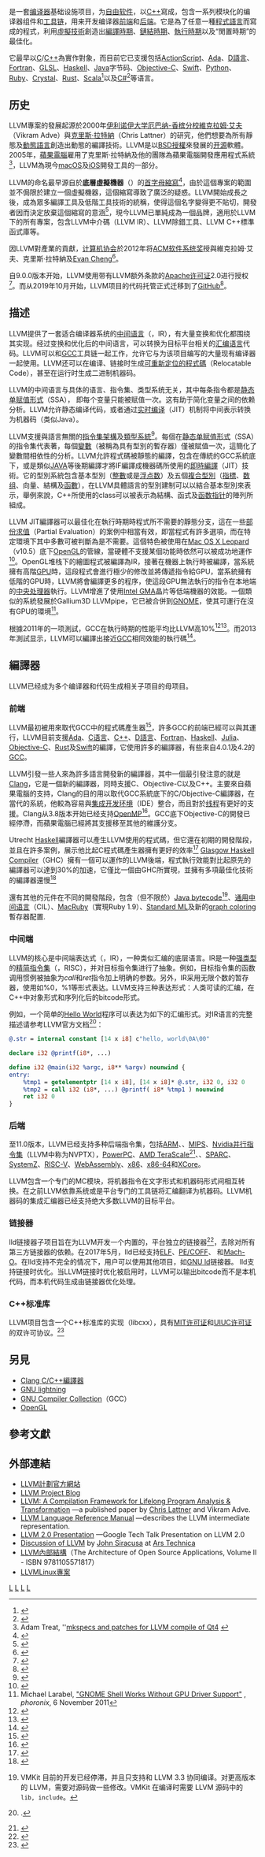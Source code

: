 {{noteTA|G1=IT|G2=FL}}
{{Infobox software
| name = LLVM
| logo = LLVM Logo.svg
| logo size = 200px
| developer = LLVM開發團隊
| released = 2003
| latest release version = {{wikidata|property|preferred|references|edit|Q223490|P348|P548=Q2804309}}
| latest release date    = {{wikidata|qualifier|preferred|single|Q223490|P348|P548=Q2804309|P577}}
| latest preview version = {{wikidata|property|preferred|references|edit|Q223490|P348|P548=Q51930650}}
| latest preview date    = {{wikidata|qualifier|preferred|single|Q223490|P348|P548=Q51930650|P577}}
| operating system = [[跨平台|跨平台]]
| genre = [[編譯器|編譯器]]
| programming language = [[C++|C++]]
| license = [https://releases.llvm.org/9.0.0/LICENSE.TXT 帶有LLVM例外的[[Apache许可证|Apache许可证]]2.0]<br />
| website = {{URL|https://www.llvm.org}}
}}

{{lang|en|'''LLVM'''}}是一套[[编译器|编译器]]基础设施项目，为[[自由软件|自由软件]]，以[[C++|C++]]寫成，包含一系列模块化的编译器组件和[[工具链|工具链]]，用来开发编译器[[前端|前端]]和[[后端|后端]]。它是為了任意一種[[程式語言|程式語言]]而寫成的程式，利用[[虛擬技術|虛擬技術]]創造出[[編譯器|編譯時期]]、[[链接器|鏈結時期]]、[[執行時期|執行時期]]以及“閒置時期”的最佳化。

它最早以[[C语言|C]]/[[C++|C++]]為實作對象，而目前它已支援包括[[ActionScript|ActionScript]]、[[Ada|Ada]]、[[D語言|D語言]]、[[Fortran|Fortran]]、[[GLSL|GLSL]]、[[Haskell|Haskell]]、[[Java|Java]]字节码、[[Objective-C|Objective-C]]、[[Swift語言|Swift]]、[[Python|Python]]、[[Ruby|Ruby]]、[[Crystal|Crystal]]、[[Rust|Rust]]、[[Scala|Scala]]<ref>{{Cite paper| last = Reedy| first = Geoff| title = Compiling Scala to LLVM| location = St. Louis, Missouri, United States| accessdate = 2013-02-19| date = 2012-09-24| url = http://www.infoq.com/presentations/Scala-LLVM| journal = | archive-date = 2020-11-29| archive-url = https://web.archive.org/web/20201129174635/https://www.infoq.com/presentations/Scala-LLVM/| dead-url = no}}</ref>以及[[C♯|C#]]<ref>{{citation| title = Mono LLVM| accessdate = 2013-03-10| url = http://www.mono-project.com/Mono_LLVM| archive-date = 2020-06-15| archive-url = https://web.archive.org/web/20200615062051/https://www.mono-project.com/Mono_LLVM/| dead-url = no}}</ref>等语言。

== 历史 ==

LLVM專案的發展起源於2000年[[伊利诺伊大学厄巴纳-香槟分校|伊利诺伊大学厄巴纳-香槟分校]][[維克拉姆·艾夫|維克拉姆·艾夫]]（Vikram Adve）與[[克里斯·拉特納|克里斯·拉特納]]（Chris Lattner）的研究，他們想要為所有靜態及[[動態語言|動態語言]]創造出動態的編譯技術。LLVM是以[[BSD授權|BSD授權]]來發展的[[开源|开源]]軟體。2005年，[[蘋果電腦|蘋果電腦]]雇用了克里斯·拉特納及他的團隊為蘋果電腦開發應用程式系統<ref>Adam Treat, ''[http://lists.trolltech.com/qt4-preview-feedback/2005-02/msg00691.html mkspecs and patches for LLVM compile of Qt4] {{Wayback|url=http://lists.trolltech.com/qt4-preview-feedback/2005-02/msg00691.html |date=20111004073001 }}</ref>，LLVM為現今[[macOS|macOS]]及[[iOS|iOS]]開發工具的一部分。

LLVM的命名最早源自於'''底層虛擬機器'''（{{lang|en|'''L'''ow '''L'''evel '''V'''irtual '''M'''achine}}）的[[首字母縮寫|首字母縮寫]]<ref>{{cite web |url=http://lists.cs.uiuc.edu/pipermail/llvmdev/2011-December/046443.html |title=存档副本 |accessdate=2011-12-22 |deadurl=yes |archiveurl=https://web.archive.org/web/20120117140118/http://lists.cs.uiuc.edu/pipermail/llvmdev/2011-December/046443.html |archivedate=2012-01-17 }}</ref>，由於這個專案的範圍並不侷限於建立一個虛擬機器，這個縮寫導致了廣泛的疑惑。LLVM開始成長之後，成為眾多編譯工具及低階工具技術的統稱，使得這個名字變得更不貼切，開發者因而決定放棄這個縮寫的意涵<ref>{{cite web |title=Chris Lattner discusses the name LLVM |url=http://lists.cs.uiuc.edu/pipermail/llvmdev/2011-December/046440.html |accessdate=22 December 2011 |deadurl=yes |archiveurl=https://web.archive.org/web/20120112000323/http://lists.cs.uiuc.edu/pipermail/llvmdev/2011-December/046440.html |archivedate=2012年1月12日 }}</ref>，現今LLVM已單純成為一個品牌，適用於LLVM下的所有專案，包含LLVM中介碼（LLVM IR）、LLVM除錯工具、LLVM C++標準函式庫等。

因LLVM對產業的貢獻，[[计算机协会|计算机协会]]於2012年将[[ACM软件系统奖|ACM软件系统奖]]授與維克拉姆·艾夫、克里斯·拉特納及[[Evan_Cheng|Evan Cheng]]<ref>{{cite web |url=http://awards.acm.org/homepage.cfm?srt=all&awd=149 |title=ACM Awards |publisher=ACM |deadurl=yes |archiveurl=https://web.archive.org/web/20120402203501/http://awards.acm.org/homepage.cfm?srt=all&awd=149 |archivedate=2012-04-02 |accessdate=2013-04-28 }}</ref>。

自9.0.0版本开始，LLVM使用带有LLVM额外条款的[[Apache许可证|Apache许可证]]2.0进行授权<ref>{{cite web |url=https://releases.llvm.org/9.0.0/LICENSE.TXT |title=LLVM 9.0.0 License |accessdate=2020-11-14 |archive-date=2020-11-11 |archive-url=https://web.archive.org/web/20201111220059/https://releases.llvm.org/9.0.0/LICENSE.TXT |dead-url=no }}</ref>。而从2019年10月开始，LLVM项目的代码托管正式迁移到了[[GitHub|GitHub]]<ref>{{cite web |url=https://llvm.org/docs/Proposals/GitHubMove.html |title=Migration Proposal |accessdate=2020-11-14 |archive-date=2020-11-25 |archive-url=https://web.archive.org/web/20201125162040/https://llvm.org/docs/Proposals/GitHubMove.html |dead-url=no }}</ref>。

{{Program execution}}
== 描述 ==
LLVM提供了一套适合编译器系统的[[中间语言|中间语言]]（{{lang|en|Intermediate Representation}}，IR），有大量变换和优化都围绕其实现。经过变换和优化后的中间语言，可以转换为目标平台相关的[[汇编语言|汇编语言]]代码。LLVM可以和[[GCC|GCC]]工具链一起工作，允许它与为该项目编写的大量现有编译器一起使用。LLVM还可以在编译、链接时生成[[可重新定位的程式碼|可重新定位的程式碼]]（Relocatable Code），甚至在运行时生成二进制机器码。

LLVM的中间语言与具体的语言、指令集、类型系统无关，其中每条指令都是[[静态单赋值形式|静态单赋值形式]]（SSA）， 即每个变量只能被赋值一次。这有助于简化变量之间的依赖分析。LLVM允许静态编译代码，或者通过[[实时编译|实时编译]]（JIT）机制将中间表示转换为机器码（类似Java）。

LLVM支援與語言無關的[[指令集架構|指令集架構]]及[[類型系統|類型系統]]<ref>{{cite web
 | url=http://llvm.org/docs/LangRef.html
 | title=LLVM Language Reference Manual
 | accessdate=16 April 2012
 | archive-date=2012-06-11
 | archive-url=https://web.archive.org/web/20120611064155/http://www.llvm.org/docs/LangRef.html
 | dead-url=no
 }}</ref>。每個在[[静态单赋值形式|静态单赋值形式]]（SSA）的指令集代表著，每個[[变量_(程序设计)|變數]]（被稱為具有型別的暫存器）僅被賦值一次，這簡化了變數間相依性的分析。LLVM允許程式碼被靜態的編譯，包含在傳統的GCC系統底下，或是類似[[JAVA|JAVA]]等後期編譯才將IF編譯成機器碼所使用的[[即時編譯|即時編譯]]（JIT）技術。它的型別系統包含基本型別（[[整数_(计算机科学)|整數]]或是[[浮点数|浮点数]]）及五個[[複合型別|複合型別]]（[[指针_(信息学)|指標]]、[[数组|数组]]、向量、結構及[[子程序|函數]]），在LLVM具體語言的型別建制可以以結合基本型別來表示，舉例來說，C++所使用的class可以被表示為結構、函式及[[函数指针|函数指针]]的陣列所組成。

LLVM JIT編譯器可以最佳化在執行時期時程式所不需要的靜態分支，這在一些[[部份求值|部份求值]]（Partial Evaluation）的案例中相當有效，即當程式有許多選項，而在特定環境下其中多數可被判斷為是不需要。這個特色被使用在[[Mac_OS_X_Leopard|Mac OS X Leopard]]（v10.5）底下[[OpenGL|OpenGL]]的管線，當硬體不支援某個功能時依然可以被成功地運作<ref>{{cite web
 |url         = http://lists.cs.uiuc.edu/pipermail/llvmdev/2006-August/006492.html
 |title       = A cool use of LLVM at Apple: the OpenGL stack
 |author      = Chris Lattner
 |date        = 15 August 2006
 |work        = LLVMdev mailing list
 |accessdate  = 26 October 2008
 |deadurl     = yes
 |archiveurl  = https://web.archive.org/web/20061104170413/http://lists.cs.uiuc.edu/pipermail/llvmdev/2006-August/006492.html
 |archivedate = 2006年11月4日
}}</ref>。OpenGL堆栈下的繪圖程式被編譯為IR，接著在機器上執行時被編譯，當系統擁有高階[[GPU|GPU]]時，這段程式會進行極少的修改並將傳遞指令給GPU，當系統擁有低階的GPU時，LLVM將會編譯更多的程序，使這段GPU無法執行的指令在本地端的[[中央处理器|中央处理器]]執行。LLVM增進了使用[[Intel_GMA|Intel GMA]]晶片等低端機器的效能。一個類似的系統發展於Gallium3D LLVMpipe，它已被合併到[[GNOME|GNOME]]，使其可運行在沒有GPU的環境<ref>Michael Larabel, [http://www.phoronix.com/scan.php?page=news_item&px=MTAxMjI "GNOME Shell Works Without GPU Driver Support"] {{Wayback|url=http://www.phoronix.com/scan.php?page=news_item&px=MTAxMjI |date=20201128173315 }}, ''phoronix'', 6 November 2011</ref>。

根據2011年的一项測試，GCC在執行時期的性能平均比LLVM高10%<ref>{{cite web
 | url=http://vmakarov.fedorapeople.org/spec/2011/llvmgcc32.html
 | author=V. Makarov
 | title=SPEC2000: Comparison of LLVM-2.9 and GCC4.6.1 on x86
 | accessdate=3 October 2011
 | archive-date=2020-08-03
 | archive-url=https://web.archive.org/web/20200803134158/https://vmakarov.fedorapeople.org/spec/2011/llvmgcc32.html
 | dead-url=no
 }}</ref><ref>{{cite web
 | url=http://vmakarov.fedorapeople.org/spec/2011/llvmgcc64.html
 | author=V. Makarov
 | title=SPEC2000: Comparison of LLVM-2.9 and GCC4.6.1 on x86_64
 | accessdate=3 October 2011
 | archive-date=2020-08-03
 | archive-url=https://web.archive.org/web/20200803141309/https://vmakarov.fedorapeople.org/spec/2011/llvmgcc64.html
 | dead-url=no
 }}</ref>。而2013年測試显示，LLVM可以編譯出接近[[GCC|GCC]]相同效能的執行碼<ref>{{cite web
 | url=http://www.phoronix.com/scan.php?page=article&item=llvm_clang32_final
 | author=Michael Larabel
 | title=LLVM/Clang 3.2 Compiler Competing With GCC
 | date=27 December 2012
 | accessdate=31 March 2013
 | archive-date=2020-11-30
 | archive-url=https://web.archive.org/web/20201130200821/https://www.phoronix.com/scan.php?page=article&item=llvm_clang32_final
 | dead-url=no
 }}</ref>。

== 編譯器 ==
LLVM已经成为多个编译器和代码生成相关子项目的母项目。
=== 前端 ===
LLVM最初被用來取代GCC中的程式碼產生器<ref>{{cite conference
 | first=Chris
 | last=Lattner
 | authorlink=Chris Lattner
 | coauthors=Vikram Adve
 | title=Architecture For a Next-Generation GCC
 | url=http://llvm.org/pubs/2003-05-01-GCCSummit2003.html
 | conference=First Annual GCC Developers' Summit
 | date=May 2003
 | accessdate=6 September 2009
 | archive-date=2020-07-07
 | archive-url=https://web.archive.org/web/20200707190703/http://llvm.org/pubs/2003-05-01-GCCSummit2003.html
 | dead-url=no
 }}</ref>，許多GCC的前端已經可以與其運行，LLVM目前支援[[Ada|Ada]]、[[C语言|C语言]]、[[C++|C++]]、[[D語言|D語言]]、[[Fortran|Fortran]]、[[Haskell|Haskell]]、[[Julia_(编程语言)|Julia]]、[[Objective-C|Objective-C]]、[[Rust|Rust]]及[[Swift_(程式语言)|Swift]]的編譯，它使用許多的編譯器，有些來自4.0.1及4.2的[[GCC|GCC]]。

LLVM引發一些人來為許多語言開發新的編譯器，其中一個最引發注意的就是[[Clang|Clang]]，它是一個新的編譯器，同時支援C、Objective-C以及C++。主要來自蘋果電腦的支持，Clang的目的用以取代GCC系統底下的C/Objective-C編譯器，在當代的系統，他較為容易與[[集成开发环境|集成开发环境]]（IDE）整合，而且對於[[线程|线程]]有更好的支援。Clang从3.8版本开始已经支持[[OpenMP|OpenMP]]<ref>{{cite web
 | url=http://llvm.org/releases/3.8.0/tools/clang/docs/ReleaseNotes.html#openmp-support-in-clan
 | title=Clang 3.8 Release Notes
 | accessdate=August 24, 2016
 | archive-date=2016-10-31
 | archive-url=https://web.archive.org/web/20161031144458/http://llvm.org/releases/3.8.0/tools/clang/docs/ReleaseNotes.html#openmp-support-in-clan
 | dead-url=no
 }}</ref>。GCC底下Objective-C的開發已經停滯，而蘋果電腦已經將其支援移至其他的維護分支。

Utrecht [[Haskell|Haskell]]編譯器可以產生LLVM使用的程式碼，但它還在初期的開發階段，並且在許多案例，展示他比起C程式碼產生器擁有更好的效率<ref>{{cite web
 | url=https://llvm.org/pubs/2008-06-CompilingHaskelltoLLVM.pdf
 | title=Compiling Haskell To LLVM
 | accessdate=26 June 2008
 | archive-date=2016-08-06
 | archive-url=https://web.archive.org/web/20160806054908/http://llvm.org/pubs/2008-06-CompilingHaskelltoLLVM.pdf
 | dead-url=no
 }}</ref>
[[Glasgow_Haskell_Compiler|Glasgow Haskell Compiler]]（GHC）擁有一個可以運作的LLVM後端，程式執行效能對比起原先的編譯器可以達到30%的加速，它僅比一個由GHC所實現，並擁有多項最佳化技術的編譯器還慢<ref>{{cite web
 | url=http://blog.llvm.org/2010/05/glasgow-haskell-compiler-and-llvm.html
 | title=LLVM Project Blog: The Glasgow Haskell Compiler and LLVM
 | accessdate=13 August 2010
 | archive-date=2011-06-25
 | archive-url=https://web.archive.org/web/20110625103122/http://blog.llvm.org/2010/05/glasgow-haskell-compiler-and-llvm.html
 | dead-url=yes
 }}</ref>

還有其他的元件在不同的開發階段，包含（但不限於）[[Java_bytecode|Java bytecode]]<ref name=vmkit>{{cite web|author=Gaël Thomas, et al.|title=VMKit: a substrate for virtual machines|url=http://vmkit.llvm.org/|publisher=LLVM.org|accessdate=2014-09-17|archive-date=2020-11-09|archive-url=https://web.archive.org/web/20201109033249/http://vmkit.llvm.org/|dead-url=no}} VMKit 目前的开发已经停滞，并且只支持和 LLVM 3.3 协同编译。对更高版本的 LLVM，需要对源码做一些修改。VMKit 在编译时需要 LLVM 源码中的<code>lib, include</code>。</ref>、[[通用中间语言|通用中间语言]]（CIL）、[[MacRuby|MacRuby]]（實現Ruby 1.9）、[[Standard_ML|Standard ML]]及新的[[graph_coloring|graph coloring]]暫存器配置. {{citation needed|date=June 2012}}

=== 中间端 ===

LLVM的核心是中间端表达式（{{lang|en|Intermediate Representation}}，IR），一种类似汇编的底层语言。IR是一种[[强类型|强类型]]的[[精简指令集|精简指令集]]（{{lang|en|Reduced Instruction Set Computing}}，RISC），并对目标指令集进行了抽象。例如，目标指令集的函数调用惯例被抽象为''call''和''ret''指令加上明确的参数。另外，IR采用无限个数的暂存器，使用如%0，%1等形式表达。LLVM支持三种表达形式：人类可读的汇编，在C++中对象形式和序列化后的bitcode形式。

例如，一个简单的[[Hello_World|Hello World]]程序可以表达为如下的汇编形式。对IR语言的完整描述请参考LLVM官方文档<ref>{{URL|http://llvm.org/docs/LangRef.html}}.</ref>：

<syntaxhighlight lang="llvm">
@.str = internal constant [14 x i8] c"hello, world\0A\00"

declare i32 @printf(i8*, ...)

define i32 @main(i32 %argc, i8** %argv) nounwind {
entry:
    %tmp1 = getelementptr [14 x i8], [14 x i8]* @.str, i32 0, i32 0
    %tmp2 = call i32 (i8*, ...) @printf( i8* %tmp1 ) nounwind
    ret i32 0
}
</syntaxhighlight>

=== 后端 ===

至11.0版本，LLVM已经支持多种后端指令集，包括[[ARM|ARM]]、{{link-en|Qualcomm Hexagon}}、[[MIPS|MIPS]]、[[Nvidia并行指令集|Nvidia并行指令集]]（LLVM中称为NVPTX），[[IBM_POWER微处理器|PowerPC]]、[[AMD_TeraScale|AMD TeraScale]]<ref>{{cite mailing list |url=http://lists.llvm.org/pipermail/llvm-dev/2012-March/048409.html |title=[LLVMdev] RFC: R600, a new backend for AMD GPUs |mailinglist=llvm-dev |first=Tom |last=Stellard |date=March 26, 2012 |access-date=2019-02-18 |archive-date=2020-12-01 |archive-url=https://web.archive.org/web/20201201201932/http://lists.llvm.org/pipermail/llvm-dev/2012-March/048409.html |dead-url=no }}</ref>、{{link-en|AMDGPU}}、[[SPARC|SPARC]]、[[IBM_Z|SystemZ]]、[[RISC-V|RISC-V]]、[[WebAssembly|WebAssembly]]、[[x86|x86]]、[[x86-64|x86-64]]和[[XCore|XCore]]。

LLVM包含一个专门的MC模块，将机器指令在文字形式和机器码形式间相互转换。在之前LLVM依靠系统或是平台专门的工具链将汇编翻译为机器码。LLVM机器码的集成汇编器已经支持绝大多数LLVM的目标平台。

=== 链接器 ===

lld链接器子项目旨在为LLVM开发一个内置的，平台独立的链接器<ref name="lld-home-page">{{cite web|title=lld - The LLVM Linker|url=http://lld.llvm.org/|publisher=The LLVM Project|accessdate=May 10, 2017|archive-date=2020-12-29|archive-url=https://web.archive.org/web/20201229144517/http://lld.llvm.org/|dead-url=no}}</ref>，去除对所有第三方链接器的依赖。在2017年5月，lld已经支持[[ELF|ELF]]、[[PE/COFF|PE/COFF]]、 和[[Mach-O|Mach-O]]。在lld支持不完全的情况下，用户可以使用其他项目，如[[GNU_ld|GNU ld]]链接器。
lld支持链接时优化。当LLVM链接时优化被启用时，LLVM可以输出bitcode而不是本机代码，而本机代码生成由链接器优化处理。

=== C++标准库 ===

LLVM项目包含一个C++标准库的实现（libcxx），具有[[MIT许可证|MIT许可证]]和[[UIUC许可证|UIUC许可证]]的双许可协议。<ref>{{cite web|url=http://libcxx.llvm.org|title="libc++" C++ Standard Library|accessdate=2020-09-26|archive-date=2017-04-29|archive-url=https://web.archive.org/web/20170429202134/http://libcxx.llvm.org/|dead-url=yes}}</ref>

== 另見 ==
{{Portal|自由軟體}}
* [[clang|Clang C/C++編譯器]]
* [[GNU_lightning|GNU lightning]]
* [[GCC|GNU Compiler Collection]]（GCC）
* [[OpenGL|OpenGL]]

== 參考文獻 ==
{{Reflist|2}}

== 外部連結 ==
* [http://llvm.org/ LLVM計劃官方網站]{{Wayback|url=http://llvm.org/ |date=20040503004454 }}
* [http://blog.llvm.org/ LLVM Project Blog]{{Wayback|url=http://blog.llvm.org/ |date=20110714212755 }}
* [http://llvm.org/pubs/2004-01-30-CGO-LLVM.pdf LLVM: A Compilation Framework for Lifelong Program Analysis & Transformation] {{Wayback|url=http://llvm.org/pubs/2004-01-30-CGO-LLVM.pdf |date=20120511180649 }}—a published paper by [[Chris_Lattner|Chris Lattner]] and Vikram Adve.
* [http://llvm.org/docs/LangRef.html LLVM Language Reference Manual] {{Wayback|url=http://llvm.org/docs/LangRef.html |date=20120611064155 }}—describes the LLVM intermediate representation.
* [http://video.google.com/videoplay?docid=6189170937161128523 LLVM 2.0 Presentation] {{Wayback|url=http://video.google.com/videoplay?docid=6189170937161128523 |date=20071230225848 }}—Google Tech Talk Presentation on LLVM 2.0
* [http://arstechnica.com/apple/reviews/2009/08/mac-os-x-10-6.ars/9 Discussion of LLVM] {{Wayback|url=http://arstechnica.com/apple/reviews/2009/08/mac-os-x-10-6.ars/9 |date=20120509075930 }} by [[John_Siracusa|John Siracusa]] at [[Ars_Technica|Ars Technica]]
* [http://www.aosabook.org/en/llvm.html LLVM內部結構]{{Wayback|url=http://www.aosabook.org/en/llvm.html |date=20161202070941 }}（The Architecture of Open Source Applications, Volume II - ISBN 9781105571817）
* [https://web.archive.org/web/20151101151141/http://llvm.linuxfoundation.org/index.php/Main_Page LLVMLinux專案]

[[Category:编译器软件|L]]
[[Category:程序设计工具|L]]
[[Category:虛擬化軟體|L]]
[[Category:C語言家族|L]]